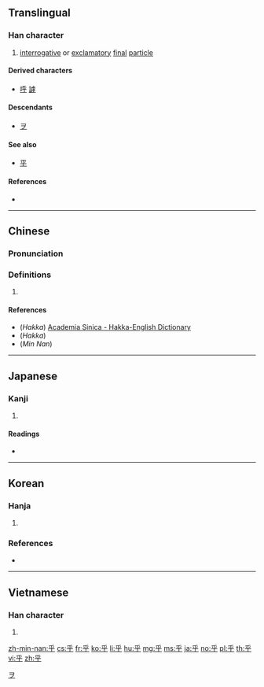 {{also|平}}
==Translingual==

===Han character===
{{Han char|rn=4|rad=丿|as=04|sn=5|four=20409|canj=HFD}}

# [[interrogative]] or [[exclamatory]] [[final]] [[particle]]

====Derived characters====
* [[呼]] [[謼]]

====Descendants====
* [[ヲ]]

====See also====
* [[平]] <!-- visually similar -->

====References====
* {{Han ref|kx=0082.070|dkj=00131|dj=0166.010|hdz=10036.080|uh=4E4E|ud=20046|bh=A547|bd=42311}}

[[Category:Han characters from which katakana were derived|ヲ]]

----

==Chinese==
{{zh-forms}}

===Pronunciation===
{{zh-pron
|m=hū,hú
|c=fu1,fu4,wu4
|h=pfs=fû;hpy=fu2
|mn=hohⁿ
|w=
|mc=y
|oc=y
|ma=|ma2=
|cat=part
}}

===Definitions===
{{zh-hanzi}}

# {{rfdef|lang=zh}}

====References====
* (''Hakka'') [http://minhakka.ling.sinica.edu.tw/bkg/hakyin/search.php?DETAIL=1&LIMIT=id=5681&dbname=su_tian_1&graph=2 Academia Sinica - Hakka-English Dictionary]
* (''Hakka'') {{R:hak:Lau 1997}}
* (''Min Nan'') {{thcwd|1308}}

----

==Japanese==

===Kanji===
{{ja-kanji|grade=|rs=丿04}}

# {{defn|lang=ja|sort=丿04}}

====Readings====
* {{ja-readings|goon=[[ご]]|kanon=[[こ]] (ko), [[お]] (o)|kun=[[よ]] (yo), [[かな]] (kana), [[か]] (ka)}}

----

==Korean==

===Hanja===
{{ko-hanja|hangeul=호|rv=ho|mr=ho|y=ho|eumhun=어조사|ehrv=eojosa|ehmr=ǒjosa|ehy=}}

# {{defn|lang=ko|sort=丿04}}

===References===
* {{Hanja ref|nav=12427}}

----

==Vietnamese==

===Han character===
{{vi-hantu|[[hồ]]|rs=丿04}}

# {{defn|lang=vi|sort=丿04}}

[[zh-min-nan:乎]]
[[cs:乎]]
[[fr:乎]]
[[ko:乎]]
[[li:乎]]
[[hu:乎]]
[[mg:乎]]
[[ms:乎]]
[[ja:乎]]
[[no:乎]]
[[pl:乎]]
[[th:乎]]
[[vi:乎]]
[[zh:乎]]